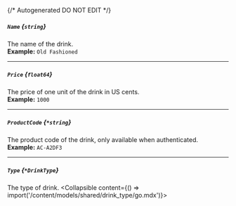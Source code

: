 {/* Autogenerated DO NOT EDIT  */}

##### `Name` *{`string`}*
The name of the drink.
<br/>
**Example:** `Old Fashioned`

---
##### `Price` *{`float64`}*
The price of one unit of the drink in US cents.
<br/>
**Example:** `1000`

---
##### `ProductCode` *{`*string`}*
The product code of the drink, only available when authenticated.
<br/>
**Example:** `AC-A2DF3`

---
##### `Type` *{`*DrinkType`}*
The type of drink.
<Collapsible content={() => import('/content/models/shared/drink_type/go.mdx')}>
</Collapsible>

